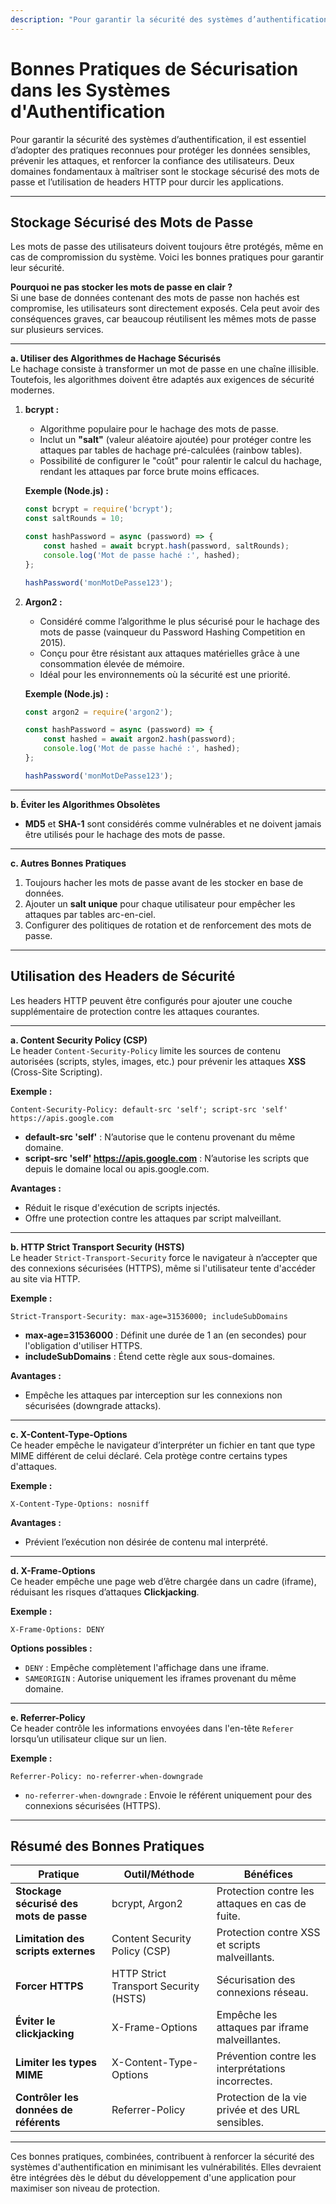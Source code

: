 ```yaml
---
description: "Pour garantir la sécurité des systèmes d’authentification, il est essentiel d’adopter des pratiques reconnues pour protéger les données sensibles, prévenir les attaques, et renforcer la confiance des utilisateurs."
---
```

# **Bonnes Pratiques de Sécurisation dans les Systèmes d'Authentification**

Pour garantir la sécurité des systèmes d’authentification, il est essentiel d’adopter des pratiques reconnues pour protéger les données sensibles, prévenir les attaques, et renforcer la confiance des utilisateurs. Deux domaines fondamentaux à maîtriser sont le stockage sécurisé des mots de passe et l’utilisation de headers HTTP pour durcir les applications.

---

## **Stockage Sécurisé des Mots de Passe**

Les mots de passe des utilisateurs doivent toujours être protégés, même en cas de compromission du système. Voici les bonnes pratiques pour garantir leur sécurité.

**Pourquoi ne pas stocker les mots de passe en clair ?**  
Si une base de données contenant des mots de passe non hachés est compromise, les utilisateurs sont directement exposés. Cela peut avoir des conséquences graves, car beaucoup réutilisent les mêmes mots de passe sur plusieurs services.

---

**a. Utiliser des Algorithmes de Hachage Sécurisés**  
Le hachage consiste à transformer un mot de passe en une chaîne illisible. Toutefois, les algorithmes doivent être adaptés aux exigences de sécurité modernes.

1. **bcrypt :**
   - Algorithme populaire pour le hachage des mots de passe.
   - Inclut un **"salt"** (valeur aléatoire ajoutée) pour protéger contre les attaques par tables de hachage pré-calculées (rainbow tables).
   - Possibilité de configurer le "coût" pour ralentir le calcul du hachage, rendant les attaques par force brute moins efficaces.

   **Exemple (Node.js) :**
   ```javascript copy
   const bcrypt = require('bcrypt');
   const saltRounds = 10;

   const hashPassword = async (password) => {
       const hashed = await bcrypt.hash(password, saltRounds);
       console.log('Mot de passe haché :', hashed);
   };

   hashPassword('monMotDePasse123');
   ```

2. **Argon2 :**
   - Considéré comme l’algorithme le plus sécurisé pour le hachage des mots de passe (vainqueur du Password Hashing Competition en 2015).
   - Conçu pour être résistant aux attaques matérielles grâce à une consommation élevée de mémoire.
   - Idéal pour les environnements où la sécurité est une priorité.

   **Exemple (Node.js) :**
   ```javascript copy
   const argon2 = require('argon2');

   const hashPassword = async (password) => {
       const hashed = await argon2.hash(password);
       console.log('Mot de passe haché :', hashed);
   };

   hashPassword('monMotDePasse123');
   ```

---

**b. Éviter les Algorithmes Obsolètes**
- **MD5** et **SHA-1** sont considérés comme vulnérables et ne doivent jamais être utilisés pour le hachage des mots de passe.

---

**c. Autres Bonnes Pratiques**
1. Toujours hacher les mots de passe avant de les stocker en base de données.
2. Ajouter un **salt unique** pour chaque utilisateur pour empêcher les attaques par tables arc-en-ciel.
3. Configurer des politiques de rotation et de renforcement des mots de passe.

---

## **Utilisation des Headers de Sécurité**

Les headers HTTP peuvent être configurés pour ajouter une couche supplémentaire de protection contre les attaques courantes.

---

**a. Content Security Policy (CSP)**  
Le header `Content-Security-Policy` limite les sources de contenu autorisées (scripts, styles, images, etc.) pour prévenir les attaques **XSS** (Cross-Site Scripting).

**Exemple :**
```http copy
Content-Security-Policy: default-src 'self'; script-src 'self' https://apis.google.com
```
- **default-src 'self'** : N’autorise que le contenu provenant du même domaine.
- **script-src 'self' https://apis.google.com** : N’autorise les scripts que depuis le domaine local ou apis.google.com.

**Avantages :**
- Réduit le risque d'exécution de scripts injectés.
- Offre une protection contre les attaques par script malveillant.

---

**b. HTTP Strict Transport Security (HSTS)**  
Le header `Strict-Transport-Security` force le navigateur à n’accepter que des connexions sécurisées (HTTPS), même si l'utilisateur tente d'accéder au site via HTTP.

**Exemple :**
```http copy
Strict-Transport-Security: max-age=31536000; includeSubDomains
```
- **max-age=31536000** : Définit une durée de 1 an (en secondes) pour l'obligation d'utiliser HTTPS.
- **includeSubDomains** : Étend cette règle aux sous-domaines.

**Avantages :**
- Empêche les attaques par interception sur les connexions non sécurisées (downgrade attacks).

---

**c. X-Content-Type-Options**  
Ce header empêche le navigateur d’interpréter un fichier en tant que type MIME différent de celui déclaré. Cela protège contre certains types d'attaques.

**Exemple :**
```http copy
X-Content-Type-Options: nosniff
```

**Avantages :**
- Prévient l’exécution non désirée de contenu mal interprété.

---

**d. X-Frame-Options**  
Ce header empêche une page web d’être chargée dans un cadre (iframe), réduisant les risques d’attaques **Clickjacking**.

**Exemple :**
```http copy
X-Frame-Options: DENY
```

**Options possibles :**
- `DENY` : Empêche complètement l'affichage dans une iframe.
- `SAMEORIGIN` : Autorise uniquement les iframes provenant du même domaine.

---

**e. Referrer-Policy**  
Ce header contrôle les informations envoyées dans l'en-tête `Referer` lorsqu’un utilisateur clique sur un lien.

**Exemple :**
```http copy
Referrer-Policy: no-referrer-when-downgrade
```
- `no-referrer-when-downgrade` : Envoie le référent uniquement pour des connexions sécurisées (HTTPS).

---

## **Résumé des Bonnes Pratiques**

| **Pratique**                 | **Outil/Méthode**                          | **Bénéfices**                                      |
|------------------------------|-------------------------------------------|--------------------------------------------------|
| **Stockage sécurisé des mots de passe** | bcrypt, Argon2                           | Protection contre les attaques en cas de fuite. |
| **Limitation des scripts externes**   | Content Security Policy (CSP)            | Protection contre XSS et scripts malveillants.  |
| **Forcer HTTPS**             | HTTP Strict Transport Security (HSTS)     | Sécurisation des connexions réseau.             |
| **Éviter le clickjacking**   | X-Frame-Options                           | Empêche les attaques par iframe malveillantes.  |
| **Limiter les types MIME**   | X-Content-Type-Options                    | Prévention contre les interprétations incorrectes. |
| **Contrôler les données de référents** | Referrer-Policy                          | Protection de la vie privée et des URL sensibles. |

---

Ces bonnes pratiques, combinées, contribuent à renforcer la sécurité des systèmes d'authentification en minimisant les vulnérabilités. Elles devraient être intégrées dès le début du développement d'une application pour maximiser son niveau de protection.